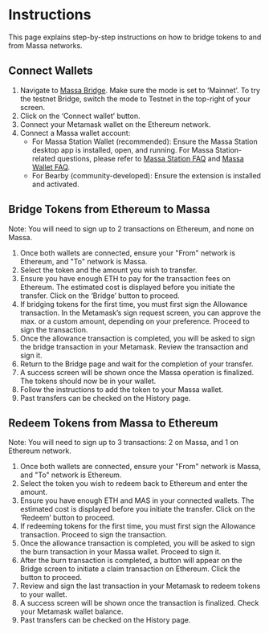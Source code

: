 # Instructions

This page explains step-by-step instructions on how to bridge tokens to and from Massa networks.

## Connect Wallets

1. Navigate to [Massa Bridge](https://bridge.massa.net/index). Make sure the mode is set to ‘Mainnet’. To try the testnet Bridge, switch the mode to Testnet in the top-right of your screen.
2. Click on the ‘Connect wallet’ button.
3. Connect your Metamask wallet on the Ethereum network.
4. Connect a Massa wallet account:
   - For Massa Station Wallet (recommended): Ensure the Massa Station desktop app is installed, open, and running. For Massa Station-related questions, please refer to [Massa Station FAQ](https://docs.massa.net/docs/massaStation/faq) and [Massa Wallet FAQ](https://docs.massa.net/docs/massaStation/massa-wallet/getting-started).
   - For Bearby (community-developed): Ensure the extension is installed and activated.

## Bridge Tokens from Ethereum to Massa

Note: You will need to sign up to 2 transactions on Ethereum, and none on Massa.

1. Once both wallets are connected, ensure your "From" network is Ethereum, and "To" network is Massa.
2. Select the token and the amount you wish to transfer.
3. Ensure you have enough ETH to pay for the transaction fees on Ethereum. The estimated cost is displayed before you initiate the transfer. Click on the ‘Bridge’ button to proceed.
4. If bridging tokens for the first time, you must first sign the Allowance transaction. In the Metamask’s sign request screen, you can approve the max. or a custom amount, depending on your preference. Proceed to sign the transaction.
5. Once the allowance transaction is completed, you will be asked to sign the bridge transaction in your Metamask. Review the transaction and sign it.
6. Return to the Bridge page and wait for the completion of your transfer.
7. A success screen will be shown once the Massa operation is finalized. The tokens should now be in your wallet.
8. Follow the instructions to add the token to your Massa wallet.
9. Past transfers can be checked on the History page.

## Redeem Tokens from Massa to Ethereum

Note: You will need to sign up to 3 transactions: 2 on Massa, and 1 on Ethereum network.

1. Once both wallets are connected, ensure your "From" network is Massa, and "To" network is Ethereum.
2. Select the token you wish to redeem back to Ethereum and enter the amount.
3. Ensure you have enough ETH and MAS in your connected wallets. The estimated cost is displayed before you initiate the transfer. Click on the ‘Redeem’ button to proceed.
4. If redeeming tokens for the first time, you must first sign the Allowance transaction. Proceed to sign the transaction.
5. Once the allowance transaction is completed, you will be asked to sign the burn transaction in your Massa wallet. Proceed to sign it.
6. After the burn transaction is completed, a button will appear on the Bridge screen to initiate a claim transaction on Ethereum. Click the button to proceed.
7. Review and sign the last transaction in your Metamask to redeem tokens to your wallet.
8. A success screen will be shown once the transaction is finalized. Check your Metamask wallet balance.
9. Past transfers can be checked on the History page.